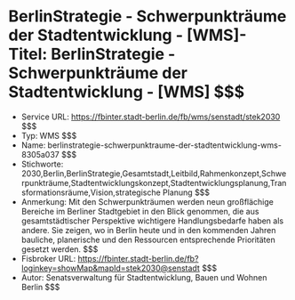 # BerlinStrategie - Schwerpunkträume der Stadtentwicklung - [WMS]- Titel: BerlinStrategie - Schwerpunkträume der Stadtentwicklung - [WMS] $$$
- Service URL: https://fbinter.stadt-berlin.de/fb/wms/senstadt/stek2030 $$$
- Typ: WMS $$$
- Name: berlinstrategie-schwerpunktraume-der-stadtentwicklung-wms-8305a037 $$$
- Stichworte: 2030,Berlin,BerlinStrategie,Gesamtstadt,Leitbild,Rahmenkonzept,Schwerpunkträume,Stadtentwicklungskonzept,Stadtentwicklungsplanung,Transformationsräume,Vision,strategische Planung $$$
- Anmerkung: Mit den Schwerpunkträumen werden neun großflächige Bereiche im Berliner Stadtgebiet in den Blick genommen, die aus gesamtstädtischer Perspektive wichtigere Handlungsbedarfe haben als andere. Sie zeigen, wo in Berlin heute und in den kommenden Jahren bauliche, planerische und den Ressourcen entsprechende Prioritäten gesetzt werden. $$$
- Fisbroker URL: https://fbinter.stadt-berlin.de/fb?loginkey=showMap&mapId=stek2030@senstadt $$$
- Autor: Senatsverwaltung für Stadtentwicklung, Bauen und Wohnen Berlin $$$
